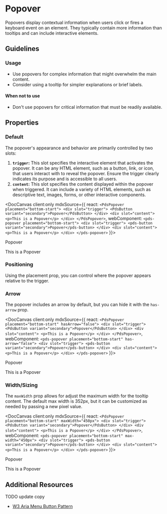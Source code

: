 
# Popover

Popovers display contextual information when users click or fires a keyboard event on an element. They typically contain more information than tooltips and can include interactive elements.

## Guidelines
### Usage
- Use popovers for complex information that might overwhelm the main content.
- Consider using a tooltip for simpler explanations or brief labels.

#### When not to use
- Don't use popovers for critical information that must be readily available.

## Properties

<DocArgsTable componentName="pds-popover" docSource={components} />

### Default
The popover's appearance and behavior are primarily controlled by two slots:
1. **`trigger`:** This slot specifies the interactive element that activates the popover. It can be any HTML element, such as a button, link, or icon, that users interact with to reveal the popover. Ensure the trigger clearly indicates its purpose and is accessible to all users.
2. **`content`:** This slot specifies the content displayed within the popover when triggered. It can include a variety of HTML elements, such as descriptive text, images, forms, or other interactive components.


<DocCanvas client:only
  mdxSource={{
    react: `
      <PdsPopover placement="bottom-start">
        <div slot="trigger">
          <PdsButton variant="secondary">Popover</PdsButton>
        </div>
        <div slot="content">
          <p>This is a Popover</p>
        </div>
      </PdsPopover>
    `,
    webComponent: `
      <pds-popover placement="bottom-start">
        <div slot="trigger">
          <pds-button variant="secondary">Popover</pds-button>
        </div>
        <div slot="content">
          <p>This is a Popover</p>
        </div>
      </pds-popover>
    `
}}>
  <pds-popover placement="bottom-start">
    <div slot="trigger">
        <pds-button variant="secondary">Popover</pds-button>
    </div>
    <div slot="content">
        <p>This is a Popover</p>
    </div>
  </pds-popover>
</DocCanvas>

### Positioning
Using the placement prop, you can control where the popover appears relative to the trigger.

### Arrow
The popover includes an arrow by default, but you can hide it with the `has-arrow` prop.

<DocCanvas client:only
  mdxSource={{
    react: `
      <PdsPopover placement="bottom-start" hasArrow="false">
        <div slot="trigger">
          <PdsButton variant="secondary">Popover</PdsButton>
        </div>
        <div slot="content">
          <p>This is a Popover</p>
        </div>
      </PdsPopover>
    `,
    webComponent: `
      <pds-popover placement="bottom-start" has-arrow="false">
        <div slot="trigger">
          <pds-button variant="secondary">Popover</pds-button>
        </div>
        <div slot="content">
          <p>This is a Popover</p>
        </div>
      </pds-popover>
    `
}}>
  <pds-popover placement="bottom-start" has-arrow="false">
    <div slot="trigger">
        <pds-button variant="secondary">Popover</pds-button>
    </div>
    <div slot="content">
        <p>This is a Popover</p>
    </div>
  </pds-popover>
</DocCanvas>

### Width/Sizing
The `maxWidth` prop allows for adjust the maximum width for the tooltip content. The default max width is 352px, but it can be customized as needed by passing a new pixel value.

<DocCanvas client:only
  mdxSource={{
    react: `
      <PdsPopover placement="bottom-start" maxWidth="450px">
        <div slot="trigger">
          <PdsButton variant="secondary">Popover</PdsButton>
        </div>
        <div slot="content">
          <p>This is a Popover</p>
        </div>
      </PdsPopover>
    `,
    webComponent: `
      <pds-popover placement="bottom-start" max-width="450px">
        <div slot="trigger">
          <pds-button variant="secondary">Popover</pds-button>
        </div>
        <div slot="content">
          <p>This is a Popover</p>
        </div>
      </pds-popover>
    `
}}>
  <pds-popover placement="bottom-start" max-width="450px">
    <div slot="trigger">
        <pds-button variant="secondary">Popover</pds-button>
    </div>
    <div slot="content">
        <p>This is a Popover</p>
    </div>
  </pds-popover>
</DocCanvas>

## Additional Resources
TODO update copy

- [W3 Aria Menu Button Pattern](https://www.w3.org/WAI/ARIA/apg/patterns/menu-button/)
